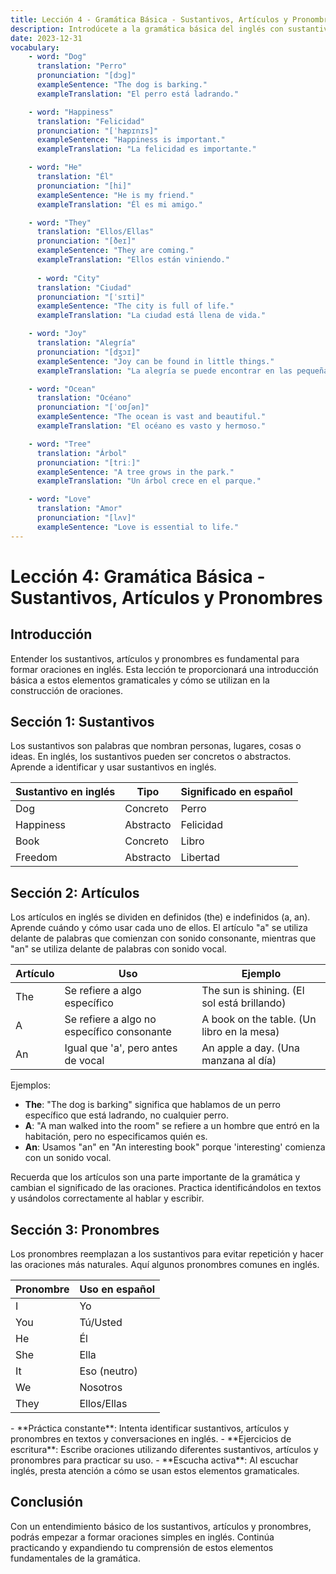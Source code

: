 ```yaml
---
title: Lección 4 - Gramática Básica - Sustantivos, Artículos y Pronombres
description: Introdúcete a la gramática básica del inglés con sustantivos, artículos y pronombres.
date: 2023-12-31
vocabulary:
    - word: "Dog"
      translation: "Perro"
      pronunciation: "[dɔg]"
      exampleSentence: "The dog is barking."
      exampleTranslation: "El perro está ladrando."

    - word: "Happiness"
      translation: "Felicidad"
      pronunciation: "[ˈhæpɪnɪs]"
      exampleSentence: "Happiness is important."
      exampleTranslation: "La felicidad es importante."

    - word: "He"
      translation: "Él"
      pronunciation: "[hi]"
      exampleSentence: "He is my friend."
      exampleTranslation: "Él es mi amigo."

    - word: "They"
      translation: "Ellos/Ellas"
      pronunciation: "[ðeɪ]"
      exampleSentence: "They are coming."
      exampleTranslation: "Ellos están viniendo."
      
      - word: "City"
      translation: "Ciudad"
      pronunciation: "[ˈsɪti]"
      exampleSentence: "The city is full of life."
      exampleTranslation: "La ciudad está llena de vida."

    - word: "Joy"
      translation: "Alegría"
      pronunciation: "[dʒɔɪ]"
      exampleSentence: "Joy can be found in little things."
      exampleTranslation: "La alegría se puede encontrar en las pequeñas cosas."

    - word: "Ocean"
      translation: "Océano"
      pronunciation: "[ˈoʊʃən]"
      exampleSentence: "The ocean is vast and beautiful."
      exampleTranslation: "El océano es vasto y hermoso."

    - word: "Tree"
      translation: "Árbol"
      pronunciation: "[triː]"
      exampleSentence: "A tree grows in the park."
      exampleTranslation: "Un árbol crece en el parque."

    - word: "Love"
      translation: "Amor"
      pronunciation: "[lʌv]"
      exampleSentence: "Love is essential to life."
---
```


# Lección 4: Gramática Básica - Sustantivos, Artículos y Pronombres

## Introducción

Entender los sustantivos, artículos y pronombres es fundamental para formar oraciones en inglés. Esta lección te proporcionará una introducción básica a estos elementos gramaticales y cómo se utilizan en la construcción de oraciones.

## Sección 1: Sustantivos

Los sustantivos son palabras que nombran personas, lugares, cosas o ideas. En inglés, los sustantivos pueden ser concretos o abstractos. Aprende a identificar y usar sustantivos en inglés.

| Sustantivo en inglés | Tipo      | Significado en español |
| -------------------- | --------- | ---------------------- |
| Dog                  | Concreto  | Perro                  |
| Happiness            | Abstracto | Felicidad              |
| Book                 | Concreto  | Libro                  |
| Freedom              | Abstracto | Libertad               |

<TextToSpeechPlayer mp3File={../assets/courses/english/_shared/lessons/lesson4/audio/nouns.mp3} />

## Sección 2: Artículos

Los artículos en inglés se dividen en definidos (the) e indefinidos (a, an). Aprende cuándo y cómo usar cada uno de ellos. El artículo "a" se utiliza delante de palabras que comienzan con sonido consonante, mientras que "an" se utiliza delante de palabras con sonido vocal.

| Artículo | Uso                                        | Ejemplo                                     |
| -------- | ------------------------------------------ | ------------------------------------------- |
| The      | Se refiere a algo específico               | The sun is shining. (El sol está brillando) |
| A        | Se refiere a algo no específico consonante | A book on the table. (Un libro en la mesa)  |
| An       | Igual que 'a', pero antes de vocal         | An apple a day. (Una manzana al día)        |

Ejemplos:

-   **The**: "The dog is barking" significa que hablamos de un perro específico que está ladrando, no cualquier perro.
-   **A**: "A man walked into the room" se refiere a un hombre que entró en la habitación, pero no especificamos quién es.
-   **An**: Usamos "an" en "An interesting book" porque 'interesting' comienza con un sonido vocal.

Recuerda que los artículos son una parte importante de la gramática y cambian el significado de las oraciones. Practica identificándolos en textos y usándolos correctamente al hablar y escribir.

<TextToSpeechPlayer mp3File={../assets/courses/english/_shared/lessons/lesson4/audio/articles.mp3} />

## Sección 3: Pronombres

Los pronombres reemplazan a los sustantivos para evitar repetición y hacer las oraciones más naturales. Aquí algunos pronombres comunes en inglés.

| Pronombre | Uso en español |
| --------- | -------------- |
| I         | Yo             |
| You       | Tú/Usted       |
| He        | Él             |
| She       | Ella           |
| It        | Eso (neutro)   |
| We        | Nosotros       |
| They      | Ellos/Ellas    |

<TextToSpeechPlayer mp3File={../assets/courses/english/_shared/lessons/lesson4/audio/pronouns.mp3} />

<!-- prettier-ignore -->
<TipBox>
- **Práctica constante**: Intenta identificar sustantivos, artículos y pronombres en textos y conversaciones en inglés. 
- **Ejercicios de escritura**: Escribe oraciones utilizando diferentes sustantivos, artículos y pronombres para practicar su uso. 
- **Escucha activa**: Al escuchar inglés, presta atención a cómo se usan estos elementos gramaticales.
</TipBox>

## Conclusión

Con un entendimiento básico de los sustantivos, artículos y pronombres, podrás empezar a formar oraciones simples en inglés. Continúa practicando y expandiendo tu comprensión de estos elementos fundamentales de la gramática.
